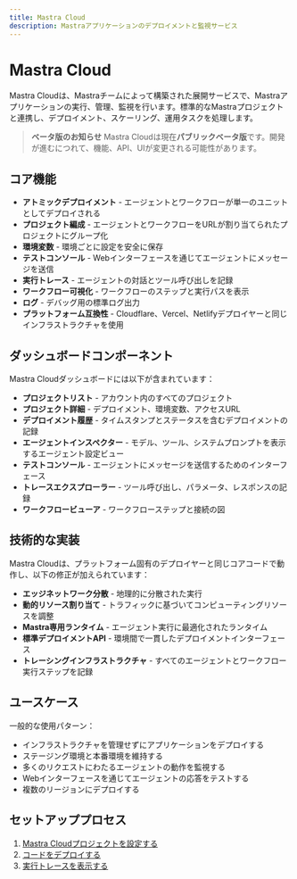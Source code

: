 ```yaml
---
title: Mastra Cloud
description: Mastraアプリケーションのデプロイメントと監視サービス
---
```


# Mastra Cloud

Mastra Cloudは、Mastraチームによって構築された展開サービスで、Mastraアプリケーションの実行、管理、監視を行います。標準的なMastraプロジェクトと連携し、デプロイメント、スケーリング、運用タスクを処理します。

> **ベータ版のお知らせ**
> Mastra Cloudは現在**パブリックベータ版**です。開発が進むにつれて、機能、API、UIが変更される可能性があります。

## コア機能

- **アトミックデプロイメント** - エージェントとワークフローが単一のユニットとしてデプロイされる
- **プロジェクト編成** - エージェントとワークフローをURLが割り当てられたプロジェクトにグループ化
- **環境変数** - 環境ごとに設定を安全に保存
- **テストコンソール** - Webインターフェースを通じてエージェントにメッセージを送信
- **実行トレース** - エージェントの対話とツール呼び出しを記録
- **ワークフロー可視化** - ワークフローのステップと実行パスを表示
- **ログ** - デバッグ用の標準ログ出力
- **プラットフォーム互換性** - Cloudflare、Vercel、Netlifyデプロイヤーと同じインフラストラクチャを使用

## ダッシュボードコンポーネント

Mastra Cloudダッシュボードには以下が含まれています：

- **プロジェクトリスト** - アカウント内のすべてのプロジェクト
- **プロジェクト詳細** - デプロイメント、環境変数、アクセスURL
- **デプロイメント履歴** - タイムスタンプとステータスを含むデプロイメントの記録
- **エージェントインスペクター** - モデル、ツール、システムプロンプトを表示するエージェント設定ビュー
- **テストコンソール** - エージェントにメッセージを送信するためのインターフェース
- **トレースエクスプローラー** - ツール呼び出し、パラメータ、レスポンスの記録
- **ワークフロービューア** - ワークフローステップと接続の図

## 技術的な実装

Mastra Cloudは、プラットフォーム固有のデプロイヤーと同じコアコードで動作し、以下の修正が加えられています：

- **エッジネットワーク分散** - 地理的に分散された実行
- **動的リソース割り当て** - トラフィックに基づいてコンピューティングリソースを調整
- **Mastra専用ランタイム** - エージェント実行に最適化されたランタイム
- **標準デプロイメントAPI** - 環境間で一貫したデプロイメントインターフェース
- **トレーシングインフラストラクチャ** - すべてのエージェントとワークフロー実行ステップを記録

## ユースケース

一般的な使用パターン：

- インフラストラクチャを管理せずにアプリケーションをデプロイする
- ステージング環境と本番環境を維持する
- 多くのリクエストにわたるエージェントの動作を監視する
- Webインターフェースを通じてエージェントの応答をテストする
- 複数のリージョンにデプロイする

## セットアッププロセス

1. [Mastra Cloudプロジェクトを設定する](/docs/@@mastra/cli/cli/cli-cloud/setting-up)
2. [コードをデプロイする](/docs/@@mastra/cli/cli/cli-cloud/deploying)
3. [実行トレースを表示する](/docs/@@mastra/cli/cli/cli-cloud/observability)
